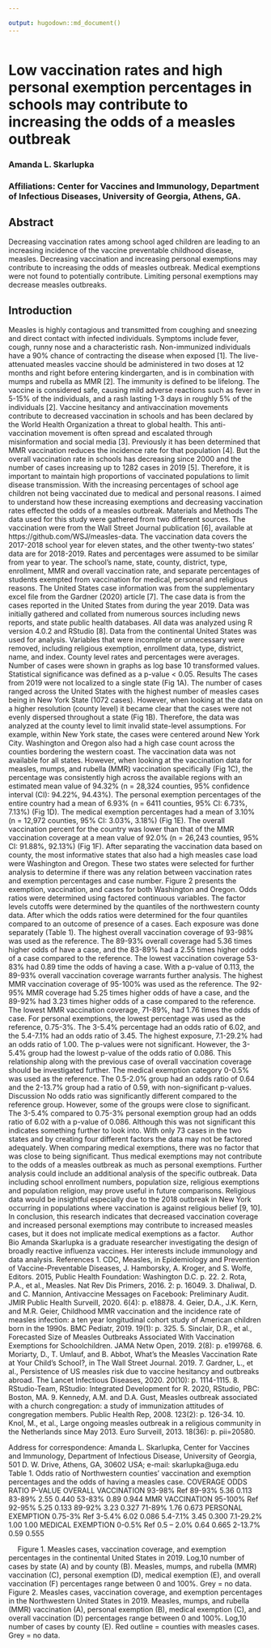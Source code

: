 ```yaml
---

output: hugodown::md_document()
---
```


```r

```

# Low vaccination rates and high personal exemption percentages in schools may contribute to increasing the odds of a measles outbreak

### Amanda L. Skarlupka
### Affiliations: Center for Vaccines and Immunology, Department of Infectious Diseases, University of Georgia, Athens, GA.

## Abstract
Decreasing vaccination rates among school aged children are leading to an increasing incidence of the vaccine preventable childhood disease, measles. Decreasing vaccination and increasing personal exemptions may contribute to increasing the odds of measles outbreak. Medical exemptions were not found to potentially contribute. Limiting personal exemptions may decrease measles outbreaks.

## Introduction
Measles is highly contagious and transmitted from coughing and sneezing and direct contact with infected individuals. Symptoms include fever, cough, runny nose and a characteristic rash. Non-immunized individuals have a 90% chance of contracting the disease when exposed [1]. The live-attenuated measles vaccine should be administered in two doses at 12 months and right before entering kindergarten, and is in combination with mumps and rubella as MMR [2]. The immunity is defined to be lifelong. The vaccine is considered safe, causing mild adverse reactions such as fever in 5-15% of the individuals, and a rash lasting 1-3 days in roughly 5% of the individuals [2].
	Vaccine hesitancy and antivaccination movements contribute to decreased vaccination in schools and has been declared by the World Health Organization a threat to global health. This anti-vaccination movement is often spread and escalated through misinformation and social media [3]. Previously it has been determined that MMR vaccination reduces the incidence rate for that population [4]. But the overall vaccination rate in schools has decreasing since 2000 and the number of cases increasing up to 1282 cases in 2019 [5]. Therefore, it is important to maintain high proportions of vaccinated populations to limit disease transmission.
	With the increasing percentages of school age children not being vaccinated due to medical and personal reasons. I aimed to understand how these increasing exemptions and decreasing vaccination rates effected the odds of a measles outbreak. 
Materials and Methods
The data used for this study were gathered from two different sources. The vaccination were from the Wall Street Journal publication [6], available at https://github.com/WSJ/measles-data. The vaccination data covers the 2017-2018 school year for eleven states, and the other twenty-two states’ data are for 2018-2019. Rates and percentages were assumed to be similar from year to year. The school’s name, state, county, district, type, enrollment, MMR and overall vaccination rate, and separate percentages of students exempted from vaccination for medical, personal and religious reasons. 
The United States case information was from the supplementary excel file from the Gardner (2020) article [7]. The case data is from the cases reported in the United States from during the year 2019. Data was initially gathered and collated from numerous sources including news reports, and state public health databases. All data was analyzed using R version 4.0.2 and RStudio [8]. 
Data from the continental United States was used for analysis. Variables that were incomplete or unnecessary were removed, including religious exemption, enrollment data, type, district, name, and index. County level rates and percentages were averages. Number of cases were shown in graphs as log base 10 transformed values. Statistical significance was defined as a p-value < 0.05.
Results
The cases from 2019 were not localized to a single state (Fig 1A). The number of cases ranged across the United States with the highest number of measles cases being in New York State (1072 cases). However, when looking at the data on a higher resolution (county level) it became clear that the cases were not evenly dispersed throughout a state (Fig 1B). Therefore, the data was analyzed at the county level to limit invalid state-level assumptions. For example, within New York state, the cases were centered around New York City. Washington and Oregon also had a high case count across the counties bordering the western coast.
The vaccination data was not available for all states. However, when looking at the vaccination data for measles, mumps, and rubella (MMR) vaccination specifically (Fig 1C), the percentage was consistently high across the available regions with an estimated mean value of 94.32% (n = 28,324 counties, 95% confidence interval (CI): 94.22%, 94.43%). The personal exemption percentages of the entire country had a mean of 6.93% (n = 6411 counties, 95% CI: 6.73%, 7.13%) (Fig 1D). The medical exemption percentages had a mean of 3.10% (n = 12,972 counties, 95% CI: 3.03%, 3.18%) (Fig 1E). The overall vaccination percent for the country was lower than that of the MMR vaccination coverage at a mean value of 92.0% (n = 26,243 counties, 95% CI: 91.88%, 92.13%) (Fig 1F).
After separating the vaccination data based on county, the most informative states that also had a high measles case load were Washington and Oregon. These two states were selected for further analysis to determine if there was any relation between vaccination rates and exemption percentages and case number. Figure 2 presents the exemption, vaccination, and cases for both Washington and Oregon. 
Odds ratios were determined using factored continuous variables. The factor levels cutoffs were determined by the quantiles of the northwestern county data. After which the odds ratios were determined for the four quantiles compared to an outcome of presence of a cases. Each exposure was done separately (Table 1). 
The highest overall vaccination coverage of 93-98% was used as the reference. The 89-93% overall coverage had 5.36 times higher odds of have a case, and the 83-89% had a 2.55 times higher odds of a case compared to the reference. The lowest vaccination coverage 53-83% had 0.89 time the odds of having a case. With a p-value of 0.113, the 89-93% overall vaccination coverage warrants further analysis. The highest MMR vaccination coverage of 95-100% was used as the reference. The 92-95% MMR coverage had 5.25 times higher odds of have a case, and the 89-92% had 3.23 times higher odds of a case compared to the reference. The lowest MMR vaccination coverage, 71-89%, had 1.76 times the odds of case.
For personal exemptions, the lowest percentage was used as the reference, 0.75-3%. The 3-5.4% percentage had an odds ratio of 6.02, and the 5.4-7.1% had an odds ratio of 3.45. The highest exposure, 7.1-29.2% had an odds ratio of 1.00. The p-values were not significant. However, the 3-5.4% group had the lowest p-value of the odds ratio of 0.086. This relationship along with the previous case of overall vaccination coverage should be investigated further. The medical exemption category 0-0.5% was used as the reference. The 0.5-2.0% group had an odds ratio of 0.64 and the 2-13.7% group had a ratio of 0.59, with non-significant p-values. 
Discussion
	 No odds ratio was significantly different compared to the reference group. However, some of the groups were close to significant. The 3-5.4% compared to 0.75-3% personal exemption group had an odds ratio of 6.02 with a p-value of 0.086. Although this was not significant this indicates something further to look into. With only 73 cases in the two states and by creating four different factors the data may not be factored adequately. When comparing medical exemptions, there was no factor that was close to being significant. Thus medical exemptions may not contribute to the odds of a measles outbreak as much as personal exemptions. 
	Further analysis could include an additional analysis of the specific outbreak. Data including school enrollment numbers, population size, religious exemptions and population religion, may prove useful in future comparisons. Religious data would be insightful especially due to the 2018 outbreak in New York occurring in populations where vaccination is against religious belief [9, 10]. 
In conclusion, this research indicates that decreased vaccination coverage and increased personal exemptions may contribute to increased measles cases, but it does not implicate medical exemptions as a factor. 
 
Author Bio 
Amanda Skarlupka is a graduate researcher investigating the design of broadly reactive influenza vaccines. Her interests include immunology and data analysis. 
References 
1.	CDC, Measles, in Epidemiology and Prevention of Vaccine-Preventable Diseases, J. Hamborsky, A. Kroger, and S. Wolfe, Editors. 2015, Public Health Foundation: Washington D.C. p. 22.
2.	Rota, P.A., et al., Measles. Nat Rev Dis Primers, 2016. 2: p. 16049.
3.	Dhaliwal, D. and C. Mannion, Antivaccine Messages on Facebook: Preliminary Audit. JMIR Public Health Surveill, 2020. 6(4): p. e18878.
4.	Geier, D.A., J.K. Kern, and M.R. Geier, Childhood MMR vaccination and the incidence rate of measles infection: a ten year longitudinal cohort study of American children born in the 1990s. BMC Pediatr, 2019. 19(1): p. 325.
5.	Sinclair, D.R., et al., Forecasted Size of Measles Outbreaks Associated With Vaccination Exemptions for Schoolchildren. JAMA Netw Open, 2019. 2(8): p. e199768.
6.	Moriarty, D., T. Umlauf, and B. Abbot, What’s the Measles Vaccination Rate at Your Child’s School?, in The Wall Street Journal. 2019.
7.	Gardner, L., et al., Persistence of US measles risk due to vaccine hesitancy and outbreaks abroad. The Lancet Infectious Diseases, 2020. 20(10): p. 1114-1115.
8.	RStudio-Team, RStudio: Integrated Development for R. 2020, RStudio, PBC: Boston, MA.
9.	Kennedy, A.M. and D.A. Gust, Measles outbreak associated with a church congregation: a study of immunization attitudes of congregation members. Public Health Rep, 2008. 123(2): p. 126-34.
10.	Knol, M., et al., Large ongoing measles outbreak in a religious community in the Netherlands since May 2013. Euro Surveill, 2013. 18(36): p. pii=20580.

Address for correspondence: Amanda L. Skarlupka, Center for Vaccines and Immunology, Department of Infectious Disease, University of Georgia, 501 D. W. Drive, Athens, GA, 30602 USA; e-mail: skarlupka@uga.edu
 
Table 1. Odds ratio of Northwestern counties’ vaccination and exemption percentages and the odds of having a measles case.
	COVERAGE	ODDS RATIO	P-VALUE
OVERALL VACCINATION 	93-98%	Ref	
	89-93%	5.36	0.113
	83-89%	2.55	0.440
	53-83%	0.89	0.944
MMR VACCINATION 	95-100%	Ref	
	92-95%	5.25	0.133
	89-92%	3.23	0.327
	71-89%	1.76	0.673
PERSONAL EXEMPTION	0.75-3%	Ref	
	3-5.4%	6.02	0.086
	5.4-7.1%	3.45	0.300
	7.1-29.2%	1.00	1.00
MEDICAL EXEMPTION	0-0.5%	Ref	
	0.5 – 2.0%	0.64	0.665
	2-13.7%	0.59	0.555
 
 
Figure 1. Measles cases, vaccination coverage, and exemption percentages in the continental United States in 2019. Log,10 number of cases by state (A) and by county (B). Measles, mumps, and rubella (MMR) vaccination (C), personal exemption (D), medical exemption (E), and overall vaccination (F) percentages range between 0 and 100%. Grey = no data. 
 
Figure 2. Measles cases, vaccination coverage, and exemption percentages in the Northwestern United States in 2019. Measles, mumps, and rubella (MMR) vaccination (A), personal exemption (B), medical exemption (C), and overall vaccination (D) percentages range between 0 and 100%. Log,10 number of cases by county (E). Red outline = counties with measles cases. Grey = no data.

